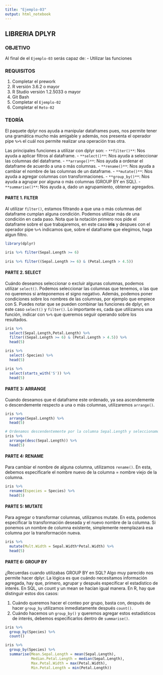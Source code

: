 ```yaml
---
title: "Ejemplo-03"
output: html_notebook
---
```

## LIBRERIA DPLYR

### OBJETIVO

Al final de el `Ejemplo-03` serás capaz de:
- Utilizar las funciones 

### REQUISITOS

1. Completar el prework
2. R versión 3.6.2 o mayor
3. R Studio versión 1.2.5033 o mayor 
4. Git Bash
5. Completar el `Ejemplo-02`
6. Completar el `Reto-02`  

### TEORÍA

El paquete dplyr nos ayuda a manipular dataframes pues, nos permite tener una gramática mucho más amigable y además, nos presenta el operador pipe `%>%` el cuál nos permite realizar una operación tras otra.

Las principales funciones a utilizar con dplyr son:
- `**filter()**`: Nos ayuda a aplicar filtros al dataframe.
- `**select()**`: Nos ayuda a seleccionar las columnas del dataframe.
- `**arrange()**`: Nos ayuda a ordenar el dataframe de acuerdo a una o más columnas.
- `**rename()**`: Nos ayuda a cambiar el nombre de las columnas de un dataframe.
- `**mutate()**`: Nos ayuda a agregar columnas con transformaciones.
- `**group_by()**`: Nos ayuda a agrupar por alguna o más columnas (GROUP BY en SQL).
- `**summarise()**`: Nos ayuda a, dado un agrupamiento, obtener agregados.

#### PARTE 1. FILTER

Al utilizar `filter()`, estamos filtrando a que una o más columnas del dataframe cumplan alguna condición. Podemos utilizar más de una condición en cada paso. Nota que la notación primero nos pide el dataframe sobre el que trabajaremos, en este caso **iris** y despues con el operador pipe `%>%` indicamos que, sobre el dataframe que elegimos, haga algun filtro. 

```r
library(dplyr)

iris %>% filter(Sepal.Length >= 6)
  
iris %>% filter((Sepal.Length >= 6) & (Petal.Length > 4.5))
```

#### PARTE 2. SELECT

Cuándo deseamos seleccionar o excluir algunas columnas, podemos utilizar `select()`. Podemos seleccionar las columnas que tenemos, o las que no queremos si anteponemos el signo negativo. Además, podemos poner condiciones sobre los nombres de las columnas, por ejemplo que empiece con S. Puedes notar que se pueden combinar las funciones de dplyr, en este caso `select()` y `filter()`. Lo importante es, cada que utilizamos una función, indicar con `%>%` que queremos seguir operando sobre los resultados.

```r

iris %>% 
  select(Sepal.Length,Petal.Length) %>%
  filter((Sepal.Length >= 6) & (Petal.Length > 4.5)) %>%
  head(5)

iris %>%
  select(-Species) %>%
  head(5)

iris %>% 
  select(starts_with('S')) %>% 
  head(5)
```

#### PARTE 3: ARRANGE

Cuando deseamos que el dataframe este ordenado, ya sea ascendemente o descendemente respecto a una o más columnas, utilizaremos `arrange()`. 

```r
iris %>% 
  arrange(Sepal.Length) %>% 
  head(5)

# Ordenamos descendentemente por la columna Sepal.Length y seleccionamos primeros 5 renglones
iris %>% 
  arrange(desc(Sepal.Length)) %>%
  head(5)
```

#### PARTE 4: RENAME

Para cambiar el nombre de alguna columna, utilizamos `rename()`. En esta, debemos especificarle el nombre nuevo de la columna = nombre viejo de la columna. 

```r
iris %>%
  rename(Especies = Species) %>%
  head(5)
```

#### PARTE 5: MUTATE

Para agregar o transformar columnas, utilizamos mutate. En esta, podemos especificar la transformación deseada y el nuevo nombre de la columna. Si ponemos un nombre de columna existente, simplemente reemplazará esa columna por la transformación nueva.

```r
iris %>% 
  mutate(Mult.Width = Sepal.Width*Petal.Width) %>%
  head(5)
```

#### PARTE 6: GROUP BY

¿Recuerdas cuando utilizabas GROUP BY en SQL? Algo muy parecido nos permite hacer dplyr. La lógica es que cuándo necesitamos información agregada, hay que, primero, agrupar y después especificar el estadístico de interés. En SQL, un count y un mean se hacían igual manera. En R, hay que distinguir estos dos casos:

1. Cuándo queremos hacer el conteo por grupo, basta con, después de hacer `group_by` utilizamos inmediatamente después `count()`.
2. Cuándo hacemos un `group_by()` y queremos agregar estos estadísticos de interés, debemos especificarlos dentro de `summarise()`. 

```r
iris %>%
  group_by(Species) %>%
  count()

iris %>% 
  group_by(Species) %>%
  summarise(Mean.Sepal.Length = mean(Sepal.Length),
            Median.Petal.Length = median(Sepal.Length),
            Max.Petal.Width = max(Petal.Width),
            Min.Petal.Length = min(Petal.Length))
```